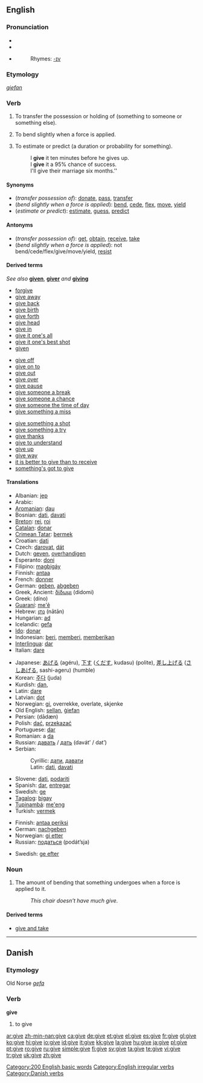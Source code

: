 ==English==

{{rank|hand|young|place|154|give|ever|saw|things}}

===Pronunciation===
*{{IPA|/gɪv/}}
*{{SAMPA|/gIv/}}
*{{audio|en-us-give.ogg|Audio (US)}}
*:Rhymes: [[Rhymes:English:-ɪv|-ɪv]]

===Etymology===
{{OE.}} ''[[giefan]]''

===Verb===
{{en-verb|gives|giving|gave|given}}

# {{ditransitive}} To transfer the possession or holding of (something to someone or something else).
# {{intransitive}} To bend slightly when a force is applied.
# {{ditransitive}} To estimate or predict (a duration or probability for something).
#:I '''give''' it ten minutes before he gives up.
#:I '''give''' it a 95% chance of success.
#:I'll give their marriage six months.''

====Synonyms====
*(''transfer possession of''): [[donate]], [[pass]], [[transfer]]
*(''bend slightly when a force is applied''): [[bend]], [[cede]], [[flex]], [[move]], [[yield]]
*(''estimate or predict''): [[estimate]], [[guess]], [[predict]]

====Antonyms====
*(''transfer possession of''): [[get]], [[obtain]], [[receive]], [[take]]
*(''bend slightly when a force is applied''): not bend/cede/flex/give/move/yield, [[resist]]

====Derived terms====
''See also'' '''[[given]]''', '''[[giver]]''' ''and'' '''[[giving]]'''
{{top3}}
*[[forgive]]
*[[give away]]
*[[give back]]
*[[give birth]]
*[[give forth]]
*[[give head]]
*[[give in]]
*[[give it one's all]]
*[[give it one's best shot]]
*[[given]]<!--noun-->
{{mid3}}
*[[give off]]
*[[give on to]]<!--not "give onto"-->
*[[give out]]
*[[give over]]
*[[give pause]]
*[[give someone a break]]
*[[give someone a chance]]
*[[give someone the time of day]]
*[[give something a miss]]
{{mid3}}
*[[give something a shot]]
*[[give something a try]]
*[[give thanks]]
*[[give to understand]]
*[[give up]]
*[[give way]]
*[[it is better to give than to receive]]
*[[something's got to give]]
{{bottom}}

====Translations====
{{trans-top|transfer the possession of something to someone else}}
*Albanian: [[jep]]
*Arabic: {{ARchar|[[اعطى|أعْطَى]]}} {{IPAchar|(áʕʈa)}}
*[[Aromanian]]: [[dau]]
*Bosnian: [[dati#Bosnian|dati]], [[davati#Bosnian|davati]]
*[[Breton]]: [[rei]], [[roi]]
*[[Catalan]]: [[donar]]
*[[Crimean Tatar]]: [[bermek]]
*Croatian: [[dati]]
*Czech: [[darovat]], [[dát]]
*Dutch: [[geven]], [[overhandigen]]
*Esperanto: [[doni]]
*Filipino: [[magbigáy]]
*Finnish: [[antaa]]
*French: [[donner]]
*German: [[geben]], [[abgeben]]
*Greek, Ancient: [[δίδωμι]]  (didomi)
*Greek: {{t|el|δίνω||}} (díno)
*[[Guaraní]]: [[me'ẽ]]
*Hebrew: [[נתן]] (nātān)
*Hungarian: [[ad]]
*Icelandic: [[gefa]]
*[[Ido]]: [[donar]]
*Indonesian: [[beri]], [[beri|memberi]], [[beri|memberikan]]
*[[Interlingua]]: [[dar]]
*Italian: [[dare#Italian|dare]]
{{trans-mid}}
*Japanese: [[あげる]] (agéru), [[下す]] ([[くだす]], kudasu) (polite), [[差し上げる]] ([[さしあげる]], sashi-ageru) (humble)
*Korean: [[주다]] (juda)
*Kurdish: [[dan]], {{KUchar|[[دان]]}}
*Latin: [[dare#Latin|dare]]
*Latvian: [[dot#Latvian|dot]]
*Norwegian: [[gi]], overrekke, overlate, skjenke
*Old English: [[sellan]], [[giefan|ġiefan]]
*Persian: {{FAchar|[[دادن|دادَن]]}} (dādæn)
*Polish: [[dać]], [[przekazać]]
*Portuguese: [[dar#Portuguese|dar]]
*Romanian: a [[da]]
*Russian: [[давать]] / [[дать]] (davát’ / dat’)
*Serbian:
*:Cyrillic: [[дати#Serbian|дати]], [[давати#Serbian|давати]]
*:Latin: [[dati#Serbian|dati]], [[davati#Serbian|davati]]
*Slovene: [[dati]], [[podariti]]
*Spanish: [[dar#Spanish|dar]], [[entregar]]
*Swedish: [[ge#Swedish|ge]]
*[[Tagalog]]: [[bigay]]
*[[Tupinambá]]: [[me'eng]]
*Turkish: [[vermek]]
{{trans-bottom}}

{{trans-top|bend sligthly when a force is applied}}
*Finnish: [[antaa periksi]]
*German: [[nachgeben]]
*Norwegian: [[gi etter]]
*Russian: [[податься]] (podát’sja)
{{trans-mid}}
*Swedish: [[ge efter]]
{{trans-bottom}}

===Noun===
{{en-noun|-}}

# {{uncountable}} The amount of bending that something undergoes when a force is applied to it.
#:''This chair doesn't have much give.''

====Derived terms====
*[[give and take]]

[[Category:200 English basic words]]
[[Category:English irregular verbs]]

----

==Danish==

===Etymology===
Old Norse ''[[gefa]]''

===Verb===
'''give'''

# to give

[[Category:Danish verbs]]

[[ar:give]]
[[zh-min-nan:give]]
[[ca:give]]
[[de:give]]
[[et:give]]
[[el:give]]
[[es:give]]
[[fr:give]]
[[gl:give]]
[[ko:give]]
[[hi:give]]
[[io:give]]
[[id:give]]
[[it:give]]
[[kk:give]]
[[la:give]]
[[hu:give]]
[[ja:give]]
[[pl:give]]
[[pt:give]]
[[ro:give]]
[[ru:give]]
[[simple:give]]
[[fi:give]]
[[sv:give]]
[[ta:give]]
[[te:give]]
[[vi:give]]
[[tr:give]]
[[uk:give]]
[[zh:give]]